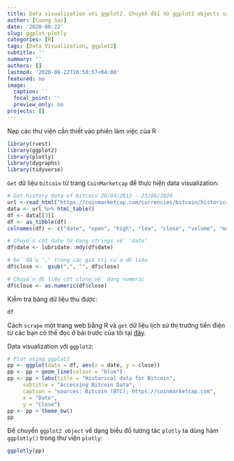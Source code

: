 ```yaml
---
title: Data visualization với ggplot2. Chuyển đổi từ ggplot2 objects sang biểu đồ tương tác plotly
author: [Cuong Sai]
date: '2020-08-22'
slug: ggplot-plotly
categories: [R]
tags: [Data Visualization, ggplot2]
subtitle: ''
summary: ''
authors: []
lastmod: '2020-08-22T16:50:57+04:00'
featured: no
image:
  caption: ''
  focal_point: ''
  preview_only: no
projects: []
---
```




Nạp các thư viện cần thiết vào phiên làm việc của R

```r
library(rvest)
library(ggplot2)
library(plotly)
library(dygraphs)
library(tidyverse)
```


`Get` dữ liệu `bitcoin` từ trang `CoinMarketcap` để thực hiện data visualization:

```r
# Get history data of bitcoin 28/04/2013 - 23/08/2020
url <-read_html("https://coinmarketcap.com/currencies/bitcoin/historical-data/?start=20130428&end=20200823")
data <- url %>% html_table()
df <- data[[3]]
df <- as_tibble(df)
colnames(df) <- c("date", "open", "high", "low", "close", "volume", "market_cap")

# Chuyển cột date từ dạng strings về 'date'
df$date <- lubridate::mdy(df$date) 

# bỏ dấu ',' trong các giá trị của dữ liệu 
df$close <-  gsub(",", "", df$close)

# Chuyển dữ liệu cột close về dạng numeric
df$close <- as.numeric(df$close)
```


Kiểm tra bảng dữ liệu thu được:
```r
df
```


Cách `scrape` một trang web bằng R và `get` dữ liệu lịch sử thị trường tiền điện tử các bạn có thể đọc ở bài trước của tôi tại [đây](https://svcuong.github.io/post/crypto/).

Data visualization với `ggplot2`:

```r
# Plot using ggplot2
pp <- ggplot(data = df, aes(x = date, y = close)) 
pp <- pp + geom_line(colour = "blue") 
pp <- pp + labs(title = "Historical data for Bitcoin",
     subtitle = "Accessing Bitcoin Data",
     caption = "sources: Bitcoin (BTC); https://coinmarketcap.com",
     x = "Date",
     y = "Close")
pp <- pp + theme_bw()
pp
```

Để chuyển `ggplot2 object` về dạng biểu đồ tương tác `plotly` ta dùng hàm `ggplotly()` trong thư viện `plotly`:

```r
ggplotly(pp)
```




